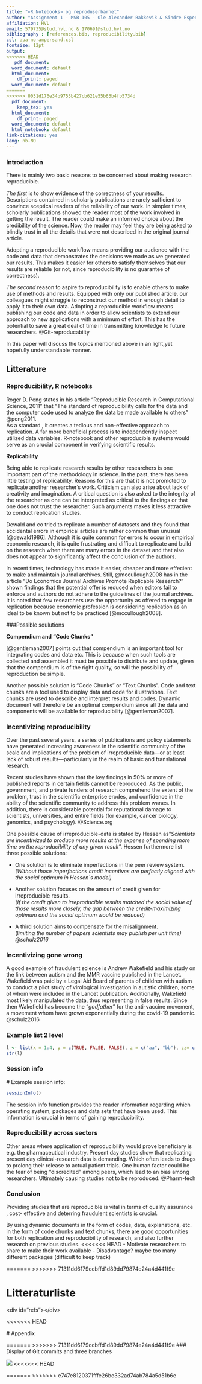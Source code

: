 ```yaml
---
title: "«R Notebooks» og reproduserbarhet"
author: "Assignment 1 - MSB 105 - Ole Alexander Bakkevik & Sindre Espedal"
affiliation: HVL
email: 579735@stud.hvl.no & 170691@stud.hvl.no
bibliography : [references.bib, reproducibility.bib]
csl: apa-no-ampersand.csl
fontsize: 12pt
output:
<<<<<<< HEAD
   pdf_document:
  word_document: default
  html_document:
    df_print: paged
  word_document: default
=======
>>>>>>> 0031d176e34b9753b427cb621e55b63b4fb5734d
  pdf_document:
    keep_tex: yes
  html_document:
    df_print: paged
  word_document: default
  html_notebook: default  
link-citations: yes
lang: nb-NO
---
```

### Introduction
There is mainly two basic reasons to be concerned about making research reproducible.

*The first* is to show evidence of the correctness of your results. Descriptions contained in scholarly publications are rarely sufficient to convince sceptical readers of the reliability of our work. In simpler times, scholarly publications showed the reader most of the work involved in getting the result. The reader could make an informed choice about the credibility of the science. Now, the reader may feel they are being asked to blindly trust in all the details that were not described in the original journal article.

Adopting a reproducible workflow means providing our audience with the code and data that demonstrates the decisions we made as we generated our results. This makes it easier for others to satisfy themselves that our results are reliable (or not, since reproducibility is no guarantee of correctness).

*The second* reason to aspire to reproducibility is to enable others to make use of methods and results. Equipped with only our published article, our colleagues might struggle to reconstruct our method in enough detail to apply it to their own data. Adopting a reproducible workflow means publishing our code and data in order to allow scientists to extend our approach to new applications with a minimum of effort. This has the potential to save a great deal of time in transmitting knowledge to future researchers. @Git-reproducabilty

In this paper will discuss the topics mentioned above in an light,yet hopefully understandable manner.

## Litterature

### Reproducibility, R notebooks

Roger D. Peng states in his article "Reproducible Research in Computational Science, 2011" that "The standard of reproducibility calls for the data and the computer code used to analyze the data be made available to others" @peng2011.\
As a standard , it creates a tedious and non-effective approach to replication. A far more beneficial process is to independently inspect utilized data variables. R-notebook and other reproducible systems would serve as an crucial component in verifying scientific results.\

**Replicability**

Being able to replicate research results by other researchers is one
important part of the methodology in science. In the past, there has been little
testing of replicability. Reasons for this are that it is not promoted to
replicate another researcher's work. Criticism can also arise about
lack of creativity and imagination. A critical question is also asked
to the integrity of the researcher as one can be interpreted as critical to
the findings or that one does not trust the researcher. Such arguments
makes it less attractive to conduct replication studies.

Dewald and co tried to replicate a number of datasets and they found that
accidental errors in empirical articles are rather common than unusual
[@dewald1986]. Although it is quite common for errors to occur in empirical
economic research, it is quite frustrating and difficult to replicate
and build on the research when there are many errors in the dataset and that
also does not appear to significantly affect the conclusion of the authors.

In recent times, technology has made it easier, cheaper and more effecient to make and maintain journal archives. Still, @mccullough2008 has in the article
"Do Economics Journal Archives Promote Replicable Research?" shown findings
that the potential offer is reduced when editors fail to
enforce and authors do not adhere to the guidelines of the journal archives.
It is noted that few researchers use the opportunity as
offered to engage in replication because economic profession is considering
replication as an ideal to be known but not to be practiced
[@mccullough2008].

###Possible soulutions

**Compendium and "Code Chunks"**

[@gentleman2007] points out that compendium is an important tool for integrating codes and data etc. This is because when such tools are collected and assembled it must be possible to distribute and update, given that the compendium is of the right quality, so will the possibility of reproduction be simple.

Another possible solution is "Code Chunks" or "Text Chunks". Code and text chunks are a tool used to display data and code for illustrations. Text chunks are used to describe and interpret results and codes. Dynamic document will therefore be an optimal compendium since all the data and components will be available for reproducibility [@gentleman2007].

### Incentivizing reproducibility

Over the past several years, a series of publications and policy statements have generated increasing awareness in the scientific community of the scale and implications of the problem of irreproducible data---or at least lack of robust results---particularly in the realm of basic and translational research.

Recent studies have shown that the key findings in 50% or more of published reports in certain fields cannot be reproduced. As the public, government, and private funders of research comprehend the extent of the problem, trust in the scientific enterprise erodes, and confidence in the ability of the scientific community to address this problem wanes. In addition, there is considerable potential for reputational damage to scientists, universities, and entire fields (for example, cancer biology, genomics, and psychology). @Science.org

One possible cause of irreproducible-data is stated by Hessen as"*Scientists are incentivized to produce more results at the expense of spending more time on the reproducibility of any given result*". Hessen furthermore list three possible solutions:

-   One solution is to eliminate imperfections in the peer review system.\
    *(Without those imperfections credit incentives are perfectly aligned with the social optimum in Hessen\`s model)*

-   Another solution focuses on the amount of credit given for irreproducible results.\
    *(If the credit given to irreproducible results matched the social value of those results more closely, the gap between the credit-maximizing optimum and the social optimum would be reduced)*

-   A third solution aims to compensate for the misalignment.\
    (l*imiting the number of papers scientists may publish per unit time) @schulz2016*

### Incentivizing gone wrong

A good example of fraudulent science is Andrew Wakefield and his study on the link between autism and the MMR vaccine published in the Lancet. Wakefield was paid by a Legal Aid Board of parents of children with autism to conduct a pilot study of virological investigation in autistic children, some of whom were included in the Lancet publication. Additionally, Wakefield most likely manipulated the data, thus representing in false results. Since then Wakefield has become the "*godfather*" for the anti-vaccine movement, a movement whom have grown exponentially during the covid-19 pandemic. @schulz2016

### Example list 2 level

```r
l <- list(x = 1:4, y = c(TRUE, FALSE, FALSE), z = c("aa", "bb"), zz= c(2.1, 4.33))
str(l)
```

### Session info

\# Example session info:

```r
sessionInfo()
```

The session info function provides the reader information regarding which operating system, packages and data sets that have been used. This information is crucial in terms of gaining reproducibility.

### Reproducibility across sectors

Other areas where application of reproducibility would prove beneficiary is e.g. the pharmaceutical industry. Present day studies show that replicating present day clinical-research data is demanding. Which often leads to drugs to prolong their release to actual patient trials. One human factor could be the fear of being "discredited" among peers, which lead to an bias among researchers. Ultimately causing studies not to be reproduced. @Pharm-tech

### **Conclusion**

Providing studies that are reproducible is vital in terms of quality assurance , cost- effective and deterring fraudulent scientists is crucial.

By using dynamic documents in the form of codes, data, explanations, etc. in the form of code chunks and text chunks, there are good opportunities for both replication and reproducibility of research, and also further research on previous studies.
<<<<<<< HEAD
- Motivate researchers to share to make their work available
- Disadvantage? maybe too many different packages (difficult to keep track)

=======
>>>>>>> 71311dd6179ccbffd1d89dd79874e24a4d441f9e

\newpage

# Litteraturliste

\<div id="refs"\>\</div\>

<<<<<<< HEAD


\# Appendix

=======
>>>>>>> 71311dd6179ccbffd1d89dd79874e24a4d441f9e
### Display of Git commits and three branches

![](images/paste-7A7BFE4C.png)
<<<<<<< HEAD


=======
>>>>>>> e747e8120371fffe26be332ad74ab784a5d51b6e

